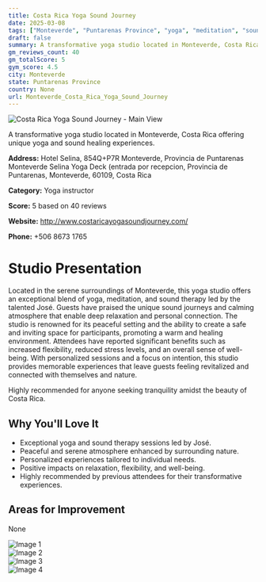 ```yaml
---
title: Costa Rica Yoga Sound Journey
date: 2025-03-08
tags: ["Monteverde", "Puntarenas Province", "yoga", "meditation", "sound therapy", "serene atmosphere", "personalized experiences", "Monteverde"]  
draft: false
summary: A transformative yoga studio located in Monteverde, Costa Rica offering unique yoga and sound healing experiences.
gm_reviews_count: 40
gm_totalScore: 5
gym_score: 4.5
city: Monteverde
state: Puntarenas Province
country: None
url: Monteverde_Costa_Rica_Yoga_Sound_Journey
---
```


<div className="aspect-[16/9] relative my-8">
  <img 
    src="https://lh5.googleusercontent.com/p/AF1QipOAozWr7Na0-IABldXuEknheix5mLRz0AygS7Jr=w1920-h1080-k-no"
    alt="Costa Rica Yoga Sound Journey - Main View"
    className="object-cover absolute inset-0 w-full h-full rounded-lg"
  />
</div>

A transformative yoga studio located in Monteverde, Costa Rica offering unique yoga and sound healing experiences.

**Address:** Hotel Selina, 854Q+P7R Monteverde, Provincia de Puntarenas Monteverde Selina Yoga Deck (entrada por recepcion, Provincia de Puntarenas, Monteverde, 60109, Costa Rica

**Category:** Yoga instructor

**Score:** 5 based on 40 reviews

**Website:** http://www.costaricayogasoundjourney.com/

**Phone:** +506 8673 1765

# Studio Presentation

Located in the serene surroundings of Monteverde, this yoga studio offers an exceptional blend of yoga, meditation, and sound therapy led by the talented José. Guests have praised the unique sound journeys and calming atmosphere that enable deep relaxation and personal connection. The studio is renowned for its peaceful setting and the ability to create a safe and inviting space for participants, promoting a warm and healing environment. Attendees have reported significant benefits such as increased flexibility, reduced stress levels, and an overall sense of well-being. With personalized sessions and a focus on intention, this studio provides memorable experiences that leave guests feeling revitalized and connected with themselves and nature.

Highly recommended for anyone seeking tranquility amidst the beauty of Costa Rica.

## Why You'll Love It

- Exceptional yoga and sound therapy sessions led by José.
- Peaceful and serene atmosphere enhanced by surrounding nature.
- Personalized experiences tailored to individual needs.
- Positive impacts on relaxation, flexibility, and well-being.
- Highly recommended by previous attendees for their transformative experiences.

## Areas for Improvement

None

<div className="grid grid-cols-1 xl:grid-cols-2 gap-4 my-8">
<div className="aspect-[4/3] relative"><img src="https://lh5.googleusercontent.com/p/AF1QipOaXRz-dTPeF-ZEukRjLA1IxecBZIoFaEN51HxR=w1920-h1080-k-no" alt="Image 1" className="object-cover absolute inset-0 w-full h-full rounded-lg" /></div>
<div className="aspect-[4/3] relative"><img src="https://lh5.googleusercontent.com/p/AF1QipPrU2AUUSNPv_AF-bWOaIjQYMS87lgsZpmu7oqM=w1920-h1080-k-no" alt="Image 2" className="object-cover absolute inset-0 w-full h-full rounded-lg" /></div>
<div className="aspect-[4/3] relative"><img src="https://lh5.googleusercontent.com/p/AF1QipN7nFj3yQVUecu7ZursCGQ_qdZZBeUKw-qrhqD-=w1920-h1080-k-no" alt="Image 3" className="object-cover absolute inset-0 w-full h-full rounded-lg" /></div>
<div className="aspect-[4/3] relative"><img src="https://lh5.googleusercontent.com/p/AF1QipMtjW_KnAq6MHMRUdQdzgTsq2G5mDRjN35hDg5D=w1920-h1080-k-no" alt="Image 4" className="object-cover absolute inset-0 w-full h-full rounded-lg" /></div>
</div>